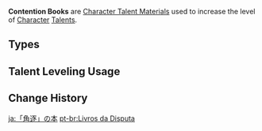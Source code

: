 {{Terminology Infobox
|image        = <gallery>
Item Teachings of Contention.png|Teachings
Item Guide to Contention.png|Guide
Item Philosophies of Contention.png|Philosophies
</gallery>
|type         = Item Groups
|type2        = Character Talent Materials
|type3        = Talent Books
|type4        = Talent Book Groups
|day1         = Monday
|day2         = Thursday
|day3         = Sunday
|source1      = Blazing Ruins
}}
'''Contention Books''' are [[Character Talent Material]]s used to increase the level of [[Character]] [[Talents]].

==Types==
{{Material Quality
|2=Teachings of Contention
|3=Guide to Contention
|4=Philosophies of Contention
}}

==Talent Leveling Usage==
{{Talent Leveling Usage|item=Teachings of Contention|item2=Guide to Contention|item3=Philosophies of Contention|or=yes}}

==Change History==
{{Change History|5.0}}
[[Category:Contention Books| ]]

[[ja:「角逐」の本]]
[[pt-br:Livros da Disputa]]
